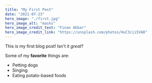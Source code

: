 ```yaml
---
title: "My First Post"
date: "2021-07-23"
hero_image: "./first.jpg"
hero_image_alt: "masks"
hero_image_credit_text: "Finan Akbar"
hero_image_credit_link: "https://unsplash.com/photos/HuC3cii5VA8"
---
```


This is my first blog post! Isn't it *great*?

Some of my **favorite** things are:

* Petting dogs
* Singing
* Eating potato-based foods